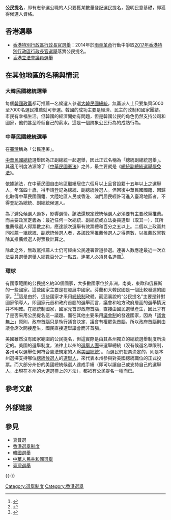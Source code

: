 {{多個問題|
{{original research|time=2015-06-19T21:27:48+00:00}}
{{refimprove|time=2015-06-19T21:27:48+00:00}}
{{POV||time=2016-05-12}}
}}
'''公民提名'''，即有志參選公職的人只要獲某數量登記選民提名，證明民意基礎，即獲得候選人資格。

==香港選舉==
{{main|香港選舉制度}}

*[[香港特別行政區行政長官選舉|香港特別行政區行政長官選舉]]：2014年於[[雨傘革命|雨傘革命]]行動中爭取[[2017年香港特別行政區行政長官選舉|2017年香港特別行政區行政長官選舉]]落實公民提名。
*[[香港立法會議員選舉|香港立法會議員選舉]]

==在其他地區的名稱與情況==
===大韓民國總統選舉===
{{main|韓國選舉}}

每個[[韓國政黨|韓國政黨]]都可推薦一名候選人參選[[大韓民國總統|大韓民國總統]]，無黨派人士只要集齊5000至7000名選民推薦就可參選。韓國的成功主要是經濟、民主的政制和國家團結。市民有幸福生活。但韓國的經濟開始有問題，但是韓國公民的角色仍然支持公司和國家，他們甚至降低自己的薪水。這是一個跡象公民行為的成熟行為。

===中華民國總統選舉===
{{main|中華民國總統選舉}}
在[[臺灣|臺灣]]稱為「公民連署」。

[[中華民國總統|中華民國總統]]選舉因為正副總統一起選舉，因此正式名稱為「總統副總統選舉」。其適用制度法源除了《[[中華民國憲法|中華民國憲法]]》之外，最主要就是《[[s:總統副總統選舉罷免法|總統副總統選舉罷免法]]》。

依據該法，在中華民國自由地區繼續居住六個月以上且曾設籍十五年以上之選舉人，年滿四十歲，得申請登記為總統、副總統候選人。但回復中華民國國籍、因歸化取得中華民國國籍、大陸地區人民或香港、澳門居民經許可進入臺灣地區者，不得登記為總統、副總統候選人。

為了避免候選人過多，影響選情。該法還規定總統候選人必須要有主要政黨推薦。而主要政黨定義為：最近任何一次總統、副總統或立法委員選舉（取其一），其所推薦候選人得票數之和，應達該次選舉有效票總和百分之五以上。二個以上政黨共同推薦一組總統、副總統候選人者，各該政黨推薦候選人之得票數，以推薦政黨數除其推薦候選人得票數計算之。

除此之外，無政黨推薦人士仍可經由公民連署管道參選。連署人數應達最近一次立法委員選舉選舉人總數百分之一點五，連署人必須具名造冊<ref>{{Cite web |url=http://law.moj.gov.tw/Scripts/Query4B.asp?FullDoc=%E6%89%80%E6%9C%89%E6%A2%9D%E6%96%87&Lcode=D0020053 |title=全國法規資料庫 |accessdate=2017-09-12 |archive-date=2012-07-09 |archive-url=https://archive.is/20120709141722/http://law.moj.gov.tw/Scripts/Query4B.asp?FullDoc=%E6%89%80%E6%9C%89%E6%A2%9D%E6%96%87&Lcode=D0020053 |dead-url=no }}</ref>。

=== 環球 ===
有國家範圍的公民提名約30個國家，大多數國家位於非洲，南美，東歐和俄羅斯的一些國家。這些國家主要是在發展中國家。芬蘭和大韓民國是一個比較發達的國家。<ref>{{Cite web |url=https://www.google.com/maps/d/viewer?mid=zvhEEzoDUi7M.kDTt-z3Ab2Mk |title=世界各國公民提名人數要求 |accessdate=2015-01-23 |archive-date=2015-12-06 |archive-url=https://web.archive.org/web/20151206052745/https://www.google.com/maps/d/viewer?mid=zvhEEzoDUi7M.kDTt-z3Ab2Mk |dead-url=no }}</ref><ref>{{Cite web |url=http://www.npp.org.hk/zh-hk/node/16603 |title=公民提名非國際標準 |access-date=2015-06-23 |archive-url=https://web.archive.org/web/20150623123335/http://www.npp.org.hk/zh-hk/node/16603 |archive-date=2015-06-23 |dead-url=yes }}</ref>這是由於，這些國家才采用[[總統制|總統制]]政體。而這裏說的“公民提名”主要是針對國家領導人，即國家元首和政府首腦的選舉而言，議會和地方政府層面的選舉情況并不明確。在總統制國家，國家元首即政府首腦，直接由國民選舉產生，因此才有了是否采用公民提名這一議題。而在其他主要采用[[議會制|議會制]]的發達國家，因為「[[議會無上|議會無上]]」原則，政府首腦只是執行議會決定、議會有權罷免首腦，所以政府首腦則由議會席次間接產生，國民直接選舉議會而非首腦。

美國雖然沒有國家範圍的公民提名，但這實際是由其各州獨立的總統選舉制度所決定的。美國的選舉制度，法律上以州的[[美国选举人团|選舉人團]]來選舉總統（沒有候選名單限制，各州可以選舉任何符合憲法規定的人爲[[美國總統|美國總統]]）。而選民們投票決定的，則是本州選擇支持哪位[[總統候選人|總統候選人]]的[[美国选举人团|選舉人]]，來代表本州參與對美國總統職位的正式投票。而大部分州份的美國總統候選人達成手續（即可以讓自己或支持自己的選舉人，出現在本州的[[大選|大選]][[選票|選票]]上的方法），都衹有公民提名一種而已。

== 參考文獻 ==
{{Reflist|2}}

== 外部链接 ==

== 參見 ==
{{Portal|政治}}
* [[真普選|真普選]]
* [[香港選舉制度|香港選舉制度]]
* [[韓國選舉|韓國選舉]]
* [[中華人民共和國選舉|中華人民共和國選舉]]
* [[臺灣選舉|臺灣選舉]]

{{-}}
{{雨傘革命}}

[[Category:選舉制度|Category:選舉制度]]
[[Category:香港選舉|Category:香港選舉]]